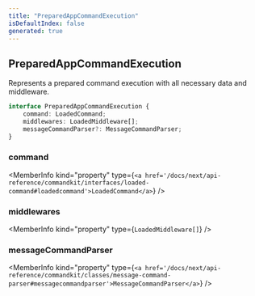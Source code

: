 ```yaml
---
title: "PreparedAppCommandExecution"
isDefaultIndex: false
generated: true
---
```



<!-- This file was generated from the CommandKit source. Do not modify. Instead, re-run the "docgen" script -->


## PreparedAppCommandExecution

<GenerationInfo sourceFile="packages/commandkit/src/app/handlers/AppCommandHandler.ts" sourceLine="90" packageName="commandkit" />

Represents a prepared command execution with all necessary data and middleware.

```ts title="Signature"
interface PreparedAppCommandExecution {
    command: LoadedCommand;
    middlewares: LoadedMiddleware[];
    messageCommandParser?: MessageCommandParser;
}
```

<div className="members-wrapper">

### command

<MemberInfo kind="property" type={`<a href='/docs/next/api-reference/commandkit/interfaces/loaded-command#loadedcommand'>LoadedCommand</a>`}   />


### middlewares

<MemberInfo kind="property" type={`LoadedMiddleware[]`}   />


### messageCommandParser

<MemberInfo kind="property" type={`<a href='/docs/next/api-reference/commandkit/classes/message-command-parser#messagecommandparser'>MessageCommandParser</a>`}   />




</div>
